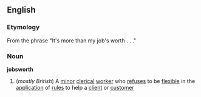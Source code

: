 ==English==
===Etymology===
From the phrase "It's more than my job's worth . . ."
===Noun===
'''jobsworth'''
#(''mostly British'') A [[minor]] [[clerical]] [[worker]] who [[refuse]]s to be [[flexible]] in the [[application]] of [[rule]]s to help a [[client]] or [[customer]]